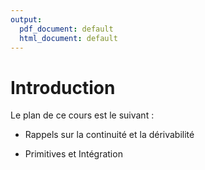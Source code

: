 ```yaml
---
output:
  pdf_document: default
  html_document: default
---
```

# Introduction {#intro}

Le plan de ce cours est le suivant :

- Rappels sur la continuité et la dérivabilité

- Primitives et Intégration

